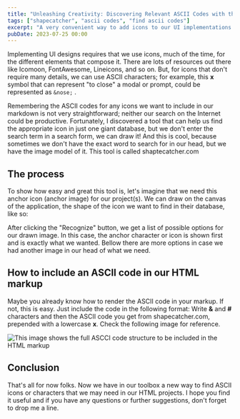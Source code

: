 ```yaml
---
title: "Unleashing Creativity: Discovering Relevant ASCII Codes with this awesome tool"
tags: ["shapecatcher", "ascii codes", "find ascii codes"]
excerpt: "A very convenient way to add icons to our UI implementations is to use shapecatcher.com. We will discover how to generate and include ASCII icons with this great tool."
pubDate: 2023-07-25 00:00
---
```



Implementing UI designs requires that we use icons, much of the time, for the different elements that compose it. There are lots of resources out there like Icomoon, FontAwesome, Lineicons, and so on. But, for icons that don't require many details, we can use ASCII characters; for example, this **x** symbol that can represent "to close" a modal or prompt, could be represented as `&nose;` .

Remembering the ASCII codes for any icons we want to include in our markdown is not very straightforward; neither our search on the Internet could be productive. Fortunately, I discovered a tool that can help us find the appropriate icon in just one giant database, but we don't enter the search term in a search form, we can draw it!
And this is cool, because sometimes we don't have the exact word to search for in our head, but we have the image model of it.
This tool is called shaptecatcher.com

## The process

To show how easy and great this tool is, let's imagine that we need this anchor icon (anchor image) for our project(s). We can draw on the canvas of the application, the shape of the icon we want to find in their database, like so:

<ArticleImage
  src="https://res.cloudinary.com/dfpkdo5tf/image/upload/v1690299622/jandrade.co.v4/Screen_Shot_2023-07-06_at_12.17.39_1.png"
  alt="Screen capture of shapecatcher.com application, showing a shape drawn in the canvas"
/>

After clicking the "Recognize" button, we get a list of possible options for our drawn image. In this case, the anchor character or icon is shown first and is exactly what we wanted. Bellow there are more options in case we had another image in our head of what we need.

## How to include an ASCII code in our HTML markup

Maybe you already know how to render the ASCII code in your markup. If not, this is easy. Just include the code in the following format:
Write **&** and **#** characters and then the ASCII code you get from shapecatcher.com, prepended with a lowercase **x**.
Check the following image for reference.

![This image shows the full ASCCI code structure to be included in the HTML markup](https://res.cloudinary.com/dfpkdo5tf/image/upload/v1690299838/jandrade.co.v4/Pasted_image_20230706125551.png)

## Conclusion

That's all for now folks. Now we have in our toolbox a new way to find ASCII icons or characters that we may need in our HTML projects. I hope you find it useful and if you have any questions or further suggestions, don't forget to drop me a line.
